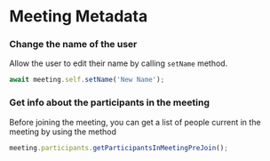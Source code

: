 # Meeting Metadata

### Change the name of the user

Allow the user to edit their name by calling `setName` method.

```ts
await meeting.self.setName('New Name');
```

### Get info about the participants in the meeting

Before joining the meeting, you can get a list of people current in the meeting by using the method

```ts
meeting.participants.getParticipantsInMeetingPreJoin();
```
